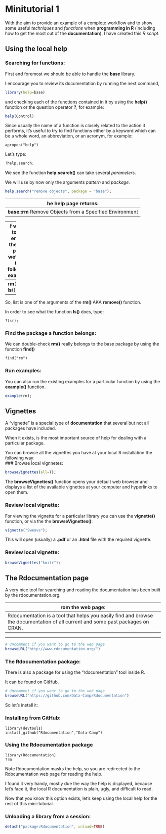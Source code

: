 Minitutorial 1
========================================================

With the aim to provide an example of a complete workflow and to show some useful *techniques* and *functions* when **programming in R** (including how to get the most out of the **documentation**), I have created this *R script*.

Using the local help
--------------------
### Searching for functions:
First and foremost we should be able to handle the **base** library.  

I encourage you to review its documentation by running the next command,
```r
library(help=base)
```
and checking each of the functions contained in it by using the **help()** function or the question operator **?**, for example:
```r
help(Control)
```

Since usually the name of a function is closely related to the action it performs, it's useful to try to find functions either by a keyword which can be a whole word, an abbreviation, or an acronym, for example:

```rdir
apropos("help")
```
Let's type:
```r
?help.search;
```
We see the function **help.search()** can take several *parameters*.  

We will use by now only the arguments *pattern* and *package*.
```r
help.search("remove objects", package = "base");
```
The help page returns:  
 ----
>    **base::rm**      Remove Objects from a Specified Environment  

 ----
If we go to the end of the help page we'll see the following example:  
 ----
>  **rm**(**list** = **ls**())  

 ----  

So, list is one of the arguments of the **rm()** AKA **remove()** function.  

In order to see what the function **ls()** does, type:
```rls
?ls();
```

### Find the package a function belongs:
We can double-check **rm()** really belongs to the base package by using the function **find()**
```rfind
find("rm")
```
### Run examples:
You can also run the existing examples for a particular function by using the **example()** function.
```r
example(rm);
```
Vignettes
---------
A "vignette" is a special type of **documentation** that several but not all packages have included.  

When it exists, is the most important source of help for dealing with a particular package.  

You can browse all the vignettes you have at your local R installation the following way:  
### Browse local vignnetes:
```r
browseVignettes(all=T);
```
The **browseVignettes()** function opens your default web browser and displays a list of the available vignettes at your computer and hyperlinks to open them.  

### Review local vignette:
For viewing the vignette for a particular library you can use the **vignette()** function, or via the the **browseVignettes()**:
```r
vignette("Sweave");
```
This will open (usually) a **.pdf** or an **.html** file with the required vignette.

### Review local vignette:
```r
browseVignettes("knitr");
```
The Rdocumentation page
-----------------------
A very nice tool for searching and reading the documentation has been built by the rdocumentation.org.  

From the web page:
 ---
> Rdocumentation is a tool that helps you easily find and browse the documentation of all current and some past packages on CRAN.

 ---
```r
# Uncomment if you want to go to the web page
browseURL("http://www.rdocumentation.org/")
```
### The Rdocumentation package:
There is also a package for using the "rdocumentation" tool inside R.  

It can be found on GitHub.
```r
# Uncomment if you want to go to the web page
browseURL("https://github.com/Data-Camp/Rdocumentation")
```

So let's install it:

### Installing from GitHub:
```rdevtools
library(devtools)
install_github("Rdocumentation","Data-Camp")
```
### Using the Rdocumentation package
```rRdocEx
library(Rdocumentation)
?rm
```
Note Rdocumentation masks the help, so you are redirected to the Rdocumentation web page for reading the help.  

I found it very handy, mostly due the way the help is displayed, because let's face it, the local R documentation is plain, ugly, and difficult to read.

Now that you know this option exists, let's keep using the local help for the rest of this mini-tutorial.

### Unloading a library from a session:
```r
detach("package:Rdocumentation", unload=TRUE)
```
